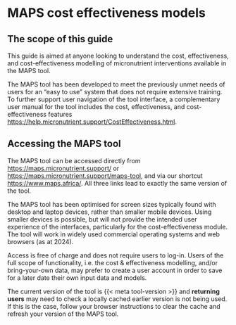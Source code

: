 # MAPS cost effectiveness models

## The scope of this guide

This guide is aimed at anyone looking to understand the cost, effectiveness, and cost-effectiveness modelling of micronutrient interventions available in the MAPS tool.

The MAPS tool has been developed to meet the previously unmet needs of users for an “easy to use” system that does not require extensive training. To further support user navigation of the tool interface, a complementary user manual for the tool includes the cost, effectiveness, and cost-effectiveness features <https://help.micronutrient.support/CostEffectiveness.html>.

## Accessing the MAPS tool

The MAPS tool can be accessed directly from <https://maps.micronutrient.support/> or <https://maps.micronutrient.support/maps-tool>, and via our shortcut <https://www.maps.africa/>. All three links lead to exactly the same version of the tool.

The MAPS tool has been optimised for screen sizes typically found with desktop and laptop devices, rather than smaller mobile devices. Using smaller devices is possible, but will not provide the intended user experience of the interfaces, particularly for the cost-effectiveness module. The tool will work in widely used commercial operating systems and web browsers (as at 2024).

Access is free of charge and does not require users to log-in. Users of the full scope of functionality, i.e. the cost & effectiveness modelling, and/or bring-your-own data, may prefer to create a user account in order to save for a later date their own input data and models.

The current version of the tool is {{< meta tool-version >}} and **returning users** may need to check a locally cached earlier version is not being used. If this is the case, follow your browser instructions to clear the cache and refresh your version of the MAPS tool.
